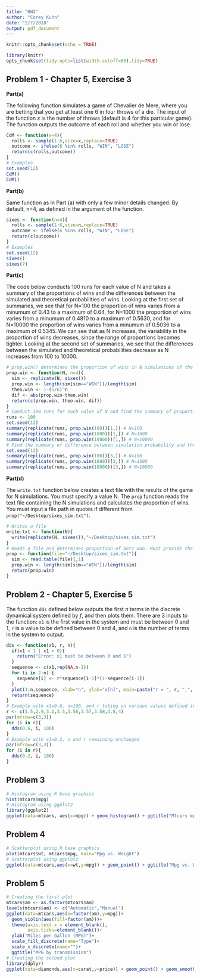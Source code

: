 ```yaml
---
title: "HW2"
author: "Corey Kuhn"
date: "2/7/2018"
output: pdf_document
---
```


\newcommand{\newprob}
    {
    \vskip 1cm
    }
\newcommand{\newln}
    {
    \vskip .1cm
    }

```r
knitr::opts_chunk$set(echo = TRUE)
```

```r
library(knitr)
opts_chunk$set(tidy.opts=list(width.cutoff=60),tidy=TRUE)
```


## Problem 1 - Chapter 5, Exercise 3

**Part(a)**

The following function simulates a game of Chevalier de Mere, where you are betting that you get at least one 6 in four throws of a die. The input of the function $x$ is the number of throws (default is 4 for this particular game). The function outputs the outcome of each roll and whether you win or lose.  
\newln
```r
CdM <- function(x=4){
  rolls <- sample(1:6,size=x,replace=TRUE)
  outcome <- ifelse(6 %in% rolls, "WIN", "LOSE")
  return(c(rolls,outcome))
}
# Examples
set.seed(12)
CdM()
CdM()
```

\newprob

**Part(b)**

Same function as in Part (a) with only a few minor details changed. By default, n=4, as defined in the argument of the function.  
\newln
```r
sixes <- function(n=4){
  rolls <- sample(1:6,size=n,replace=TRUE)
  outcome <- ifelse(6 %in% rolls, "WIN", "LOSE")
  return(c(outcome))
}
# Examples
set.seed(12)
sixes()
sixes(7)
```

\newprob

**Part(c)**

The code below conducts 100 runs for each value of N and takes a summary of the proportions of wins and the differences between the simulated and theoretical probabilities of wins. Looking at the first set of summaries, we see that for N=100 the proportion of wins varies from a minumum of 0.43 to a maximum of 0.64, for N=1000 the proportion of wins varies from a minumum of 0.4810 to a maximum of 0.5630, and for N=10000 the proportion of wins varies from a minumum of 0.5036 to a maximum of 0.5345. We can see that as N increases, the variability in the proportion of wins decreases, since the range of proportions becomes tighter.
\newln
Looking at the second set of summaries, we see that the differences between the simulated and theoretical probabilities decrease as N increases from 100 to 10000.
\newln
```r
# prop.win() determines the proportion of wins in N simulations of the game.
prop.win <- function(N, n=4){
  sim <- replicate(N, sixes())
  prop.win <- length(sim[sim=="WIN"])/length(sim)
  theo.win <- 1-(5/6)^n
  dif <- abs(prop.win-theo.win)
  return(c(prop.win, theo.win, dif))
}
# Conduct 100 runs for each value of N and find the summary of proportions of wins
runs <- 100
set.seed(12)
summary(replicate(runs, prop.win(100))[1,]) # N=100
summary(replicate(runs, prop.win(1000))[1,]) # N=1000
summary(replicate(runs, prop.win(10000))[1,]) # N=10000
# Find the summary of difference between simulation probability and theoretical probability
set.seed(12)
summary(replicate(runs, prop.win(100))[3,]) # N=100
summary(replicate(runs, prop.win(1000))[3,]) # N=1000
summary(replicate(runs, prop.win(10000))[3,]) # N=10000
```

\newprob

**Part(d)**

The `write.txt` function below creates a text file with the results of the game for N simulations. You must specify a value N. The `prop` function reads the text file containing the N simulations and calculates the proportion of wins. You must input a file path in quotes if different from `prop("~/Desktop/sixes_sim.txt")`.
\newln
```r
# Writes a file
write.txt <- function(N){
  write(replicate(N, sixes()),"~/Desktop/sixes_sim.txt")
}
# Reads a file and determines proportion of bets won. Must provide the file path/name for the function if different from file="~/Desktop/sixes_sim.txt".
prop <- function(file="~/Desktop/sixes_sim.txt"){
  sim <- read.table(file)[,1]
  prop.win <- length(sim[sim=="WIN"])/length(sim)
  return(prop.win)
}
```

\newpage

## Problem 2 - Chapter 5, Exercise 5

The function `dds` defined below outputs the first $n$ terms in the discrete dynamical system defined by $f$, and then plots them. There are 3 inputs to the function: `x1` is the first value in the system and must be between 0 and 1, `r` is a value to be defined between 0 and 4, and `n` is the number of terms in the system to output.
\newln
```r
dds <- function(x1, r, n){
  if(x1 > 1 | x1 < 0){
    return("Error: x1 must be between 0 and 1")
  }
  sequence <- c(x1,rep(NA,n-1))
  for (i in 2:n) {
    sequence[i] <- r*sequence[i-1]*(1-sequence[i-1])
  }
  plot(1:n,sequence, xlab="n", ylab="x[n]", main=paste("r = ", r, ",", "x1 =", x1))
  return(sequence)
}
# Example with x1=0.6, n=100, and r taking on various values defined in vector below
r <- c(1.5,2.9,3.1,3.5,3.56,3.57,3.58,3.8,4)
par(mfrow=c(3,3))
for (i in r){
  dds(0.6, i, 100)
}
# Example with x1=0.2, n and r remaining unchanged
par(mfrow=c(3,3))
for (i in r){
  dds(0.2, i, 100)
}
```

\newpage

## Problem 3

```r
# Histogram using R base graphics
hist(mtcars$mpg)
# Histogram using ggplot2
library(ggplot2)
ggplot(data=mtcars, aes(x=mpg)) + geom_histogram() + ggtitle("Mtcars mpg")
```

\newpage

## Problem 4

```r
# Scatterplot using R base graphics
plot(mtcars$wt, mtcars$mpg, main="Mpg vs. Weight")
# Scatterplot using ggplot2
ggplot(data=mtcars,aes(x=wt,y=mpg)) + geom_point() + ggtitle("Mpg vs. Weight")
```

\newpage

## Problem 5

```r
# Creating the first plot
mtcars$am <- as.factor(mtcars$am)
levels(mtcars$am) <- c("Automatic","Manual")
ggplot(data=mtcars,aes(x=factor(am),y=mpg))+
  geom_violin(aes(fill=factor(am)))+
  theme(axis.text.x = element_blank(),
        axis.ticks=element_blank())+
  ylab("Miles per Gallon (MPG)")+
  scale_fill_discrete(name="Type")+
  scale_x_discrete(name="")+
  ggtitle("MPG by transmission")
# Creating the second plot
library(dplyr)
ggplot(data=diamonds,aes(x=carat,y=price)) + geom_point() + geom_smooth() + facet_wrap(~cut)
```







